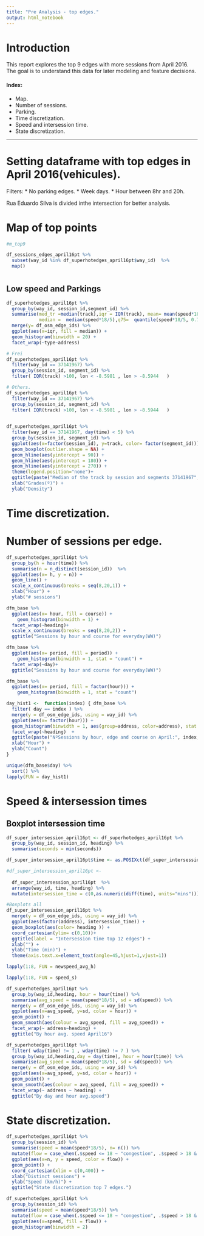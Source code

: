 ```yaml
---
title: "Pre Analysis - top edges."
output: html_notebook
---
```


<!-- The datasets to make this notebook are in SenseMyFEUP.Rmd
     The rest of the code is divided: 
          General information: April2016.Rmd 
          Timeseries code: timeseries.R
          
    df_speed_top it is on preanalysis_course.Rmd
-->

# Introduction 

This report explores the top 9 edges with more sessions from April 2016.
The goal is to understand this data for later modeling and feature decisions. 

#### Index: 

  * Map.
  * Number of sessions.
  * Parking.
  * Time discretization. 
  * Speed and intersession time.
  * State discretization. 
  
--------------------------------------------------------------------------------
# Setting dataframe with top edges in April 2016(vehicules).  
 Filters: 
  * No parking edges.
  * Week days.
  * Hour between 8hr and 20h.
  
Rua Eduardo Silva is divided inthe intersection for better analysis. 

# Map of top points 

```r
#m_top9

df_sessions_edges_april16pt %>% 
  subset(way_id %in% df_superhotedges_april16pt$way_id)  %>% 
  map()
```

#
## Low speed and Parkings

```r
df_superhotedges_april16pt %>% 
  group_by(way_id, session_id,segment_id) %>% 
  summarise(med_tr =median(track),iqr = IQR(track), mean= mean(speed*18/5),
            median =  median(speed*18/5),q75=  quantile(speed*18/5, 0.75)) %>% 
  merge(y= df_osm_edge_ids) %>% 
  ggplot(aes(x=iqr, fill = median)) +
  geom_histogram(binwidth = 20) + 
  facet_wrap(~type~address)
```


```r
# Frei 
df_superhotedges_april16pt %>% 
  filter(way_id == 37141967) %>% 
  group_by(session_id, segment_id) %>% 
  filter( IQR(track) >100, lon < -8.5981 , lon > -8.5944   ) 

# Others. 
df_superhotedges_april16pt %>% 
  filter(way_id == 37141967) %>% 
  group_by(session_id, segment_id) %>% 
  filter( IQR(track) >100, lon < -8.5981 , lon > -8.5944   ) 

  
df_superhotedges_april16pt %>% 
  filter(way_id == 37141967, day(time) < 5) %>% 
  group_by(session_id, segment_id) %>% 
  ggplot(aes(x=factor(session_id), y=track, color= factor(segment_id))) +
  geom_boxplot(outlier.shape = NA) + 
  geom_hline(aes(yintercept = 90)) + 
  geom_hline(aes(yintercept = 180)) +
  geom_hline(aes(yintercept = 270)) +
  theme(legend.position="none")+ 
  ggtitle(paste("Median of the track by session and segments 37141967", sep = " " )) + 
  xlab("Grades(º)") +
  ylab("Density") 

```

# Time discretization.

# Number of sessions per edge. 
```r
df_superhotedges_april16pt %>% 
  group_by(h = hour(time)) %>%  
  summarise(n = n_distinct(session_id))  %>% 
  ggplot(aes(x= h, y = n)) +
  geom_line() + 
  scale_x_continuous(breaks = seq(8,20,1)) +
  xlab("Hour") + 
  ylab("# sessions")
```


```r
dfm_base %>% 
  ggplot(aes(x= hour, fill = course)) + 
    geom_histogram(binwidth = 1) +
  facet_wrap(~heading)+
  scale_x_continuous(breaks = seq(8,20,2)) + 
  ggtitle("Sessions by hour and course for everyday(WW)")
```

```r
dfm_base %>% 
  ggplot(aes(x= period, fill = period)) + 
    geom_histogram(binwidth = 1, stat = "count") +
  facet_wrap(~day)+
  ggtitle("Sessions by hour and course for everyday(WW)")
```

```r
dfm_base %>% 
  ggplot(aes(x= period, fill = factor(hour))) + 
    geom_histogram(binwidth = 1, stat = "count") 

```


```r
day_hist1 <-  function(index) { dfm_base %>% 
  filter( day == index ) %>% 
  merge(y = df_osm_edge_ids, using = way_id) %>% 
  ggplot(aes(x= factor(hour))) +
  geom_histogram(binwidth = 1, aes(group=address, color=address), stat = "count") +
  facet_wrap(~heading)  +
  ggtitle(paste("NºSessions by hour, edge and course on April:", index, sep = " " )) + 
  xlab("Hour") +
  ylab("Count") 
}

unique(dfm_base$day) %>% 
  sort() %>% 
lapply(FUN = day_hist1)
```

# Speed & intersession times

## Boxplot intersession time  

```r

df_super_intersession_april16pt <- df_superhotedges_april16pt %>% 
  group_by(way_id, session_id, heading) %>% 
  summarise(seconds = min(seconds))

df_super_intersession_april16pt$time <- as.POSIXct(df_super_intersession_april16pt$seconds, origin="1970-01-01")

#df_super_intersession_april16pt <- 
  
  df_super_intersession_april16pt  %>%
  arrange(way_id, time, heading) %>% 
  mutate(intersession_time = c(0,as.numeric(diff(time), units="mins")))

```


```r
#Boxplots all 
df_super_intersession_april16pt %>%
  merge(y = df_osm_edge_ids, using = way_id) %>% 
  ggplot(aes(factor(address), intersession_time)) +
  geom_boxplot(aes(color= heading )) +
  coord_cartesian(ylim= c(0,10))+
  ggtitle(label = "Intersession time top 12 edges") + 
  xlab("") + 
  ylab("Time (min)") +
  theme(axis.text.x=element_text(angle=45,hjust=1,vjust=1))
```

```r
lapply(1:8, FUN = newspeed_avg_h)

```

```r
lapply(1:8, FUN = speed_s)
```

```r
df_superhotedges_april16pt %>% 
  group_by(way_id,heading, hour = hour(time)) %>%
  summarise(avg_speed = mean(speed*18/5), sd = sd(speed)) %>% 
  merge(y = df_osm_edge_ids, using = way_id) %>% 
  ggplot(aes(x=avg_speed, y=sd, color = hour)) +
  geom_point() +
  geom_smooth(aes(colour = avg_speed, fill = avg_speed)) +
  facet_wrap(~ address~heading) + 
  ggtitle("By hour avg. speed April16")
```

```r
df_superhotedges_april16pt %>% 
  filter( wday(time) != 1 , wday(time) != 7 ) %>% 
  group_by(way_id,heading,day = day(time), hour = hour(time)) %>% 
  summarise(avg_speed = mean(speed*18/5), sd = sd(speed)) %>% 
  merge(y = df_osm_edge_ids, using = way_id) %>% 
  ggplot(aes(x=avg_speed, y=sd, color = hour)) +
  geom_point() +
  geom_smooth(aes(colour = avg_speed, fill = avg_speed)) +
  facet_wrap(~ address ~ heading) + 
  ggtitle("By day and hour avg.speed")
```




# State discretization.

```r
df_superhotedges_april16pt %>% 
  group_by(session_id) %>% 
  summarise(speed = mean(speed*18/5), n= n()) %>% 
  mutate(flow = case_when(.$speed <= 18 ~ "congestion", .$speed > 18 & .$speed < 30 ~ "sync", .$speed >= 30 ~"free" )) %>% 
  ggplot(aes(x=n, y = speed, color = flow)) + 
  geom_point() + 
  coord_cartesian(xlim = c(0,400)) + 
  xlab("Distinct sessions") + 
  ylab("Speed (km/h)") + 
  ggtitle("State discretization top 7 edges.")
```

```r
df_superhotedges_april16pt %>% 
  group_by(session_id) %>% 
  summarise(speed = mean(speed*18/5)) %>% 
  mutate(flow = case_when(.$speed <= 18 ~ "congestion", .$speed > 18 & .$speed < 30 ~ "sync", .$speed >= 30 ~"free" )) %>% 
  ggplot(aes(x=speed, fill = flow)) + 
  geom_histogram(binwidth = 2) 
```


